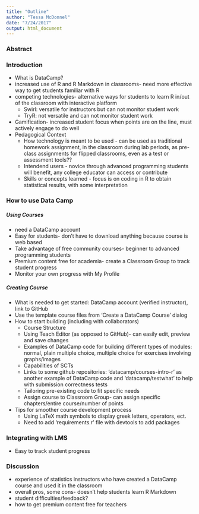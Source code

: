 ```yaml
---
title: "Outline"
author: "Tessa McDonnel"
date: "7/24/2017"
output: html_document
---
```


### Abstract

### Introduction
* What is DataCamp?
* increased use of R and R Markdown in classrooms- need more effective way to get students familiar with R
* competing technologies- alternative ways for students to learn R in/out of the classroom with interactive platform
    + Swirl: versatile for instructors but can not monitor student work 
    + TryR: not versatile and can not monitor student work
* Gamification- increased student focus when points are on the line, must actively engage to do well
* Pedagogical Context
    + How technology is meant to be used - can be used as traditional homework assignment, in the classroom during lab periods, as pre-class assignments for flipped classrooms, even as a  test or assessment tools??
    + Intendend users - novice through advanced programming students will benefit, any college educator can access or contribute
    + Skills or concepts learned - focus is on coding in R to obtain statistical results, with some interpretation

### How to use Data Camp

##### Using Courses
* need a DataCamp account
* Easy for students- don't have to download anything because course is web based 
* Take advantage of free community courses- beginner to advanced programming students
* Premium content free for academia- create a Classroom Group to track student progress
* Monitor your own progress with My Profile


##### Creating Course
* What is needed to get started:  DataCamp account (verified instructor), link to GitHub
* Use the template course files from 'Create a DataCamp Course' dialog
* How to start building (including with collaborators)
    + Course Structure
    + Using Teach Editor (as opposed to GitHub)- can easily edit, preview and save changes
    + Examples of DataCamp code for building different types of modules: normal, plain multiple choice, multiple choice for exercises involving graphs/images
    + Capabilities of SCTs
    + Links to some github repositories: 'datacamp/courses-intro-r' as another example of DataCamp code and 'datacamp/testwhat' to help with submission correctness tests
    + Tailoring pre-existing code to fit specific needs
    + Assign course to Classroom Group- can assign specific chapters/entire course/number of points
* Tips for smoother course development process
    + Using LaTeX math symbols to display greek letters, operators, ect.
    + Need to add 'requirements.r' file with devtools to add packages

    
### Integrating with LMS
* Easy to track student progress


### Discussion 
* experience of statistics instructors who have created a DataCamp course and used it in the classroom
* overall pros, some cons- doesn't help students learn R Markdown
* student difficulties/feedback?
* how to get premium content free for teachers




